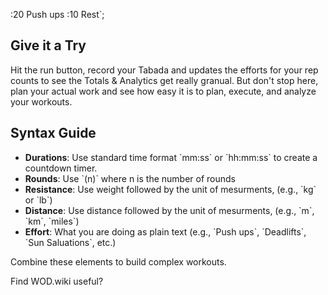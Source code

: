 
  :20 Push ups
  :10 Rest`;

<Meta title="Playground" />
<SoundProvider>
  <ScreenProvider>
    <h2 className="text-3xl font-bold pt-4 mb-4">Give it a Try</h2>
    <p>
      Hit the run button, record your Tabada and updates the efforts for your rep counts to see the Totals & Analytics get really granual. 
      But don't stop here, plan your actual work and see how easy it is to plan, execute, and analyze your workouts.
    </p>
    <div className="flex flex-col md:flex-row">      
      <div className="w-full md:w-2/3 pt-4">
        <WikiContainer code={code}/>
      </div>
      <div className="w-full md:w-1/3 md:pl-4">
        <h2 className="text-lg font-semibold mb-2 mt-4">Syntax Guide</h2>
        <ul className="list-none space-y-2 mb-6">  
          <li><strong>Durations</strong>: Use standard time format `mm:ss` or `hh:mm:ss` to create a countdown timer.</li>
          <li><strong>Rounds</strong>: Use `(n)` where n is the number of rounds</li>
          <li><strong>Resistance</strong>: Use weight followed by the unit of mesurments, (e.g., `kg` or `lb`)</li>
          <li><strong>Distance</strong>: Use distance followed by the unit of mesurments, (e.g., `m`, `km`, `miles`)</li>
          <li><strong>Effort</strong>: What you are doing as plain text (e.g., `Push ups`, `Deadlifts`, `Sun Saluations`, etc.)</li>
        </ul>
        <p className="text-sm text-gray-600">Combine these elements to build complex workouts.</p>
      </div>
    </div>
  </ScreenProvider>
</SoundProvider>

<div className="grid justify-items-center" style={{ marginTop: '2rem', textAlign: 'center' }}>
  <div className="text-sm" style={{ marginBottom: '1rem' }}>Find WOD.wiki useful?</div>
  <BuyMeACoffee />
</div>